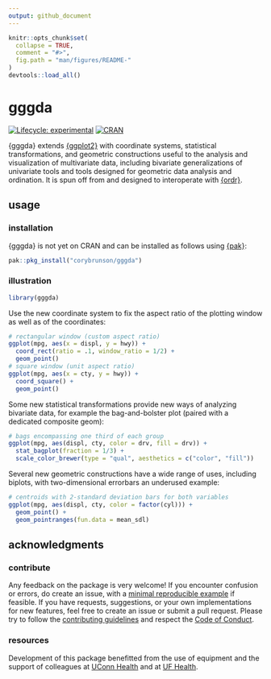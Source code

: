 ```yaml
---
output: github_document
---
```


<!-- edit README.rmd -->

```r
knitr::opts_chunk$set(
  collapse = TRUE,
  comment = "#>",
  fig.path = "man/figures/README-"
)
devtools::load_all()
```

# gggda

<!-- badges: start -->
[![Lifecycle: experimental](https://img.shields.io/badge/lifecycle-experimental-orange.svg)](https://lifecycle.r-lib.org/articles/stages.html#experimental)
[![CRAN](http://www.r-pkg.org/badges/version/gggda)](https://cran.r-project.org/package=gggda)
<!-- badges: end -->

{gggda} extends [{ggplot2}](https://github.com/tidyverse/ggplot2) with coordinate systems, statistical transformations, and geometric constructions useful to the analysis and visualization of multivariate data, including bivariate generalizations of univariate tools and tools designed for geometric data analysis and ordination. It is spun off from and designed to interoperate with [{ordr}](https://github.com/corybrunson/ordr).

## usage

### installation

{gggda} is not yet on CRAN and can be installed as follows using [{pak}](https://github.com/r-lib/pak):

```r
pak::pkg_install("corybrunson/gggda")
```

### illustration

```r
library(gggda)
```

Use the new coordinate system to fix the aspect ratio of the plotting window as well as of the coordinates:

```r
# rectangular window (custom aspect ratio)
ggplot(mpg, aes(x = displ, y = hwy)) +
  coord_rect(ratio = .1, window_ratio = 1/2) +
  geom_point()
# square window (unit aspect ratio)
ggplot(mpg, aes(x = cty, y = hwy)) +
  coord_square() +
  geom_point()
```

Some new statistical transformations provide new ways of analyzing bivariate data, for example the bag-and-bolster plot (paired with a dedicated composite geom):

```r
# bags encompassing one third of each group
ggplot(mpg, aes(displ, cty, color = drv, fill = drv)) +
  stat_bagplot(fraction = 1/3) +
  scale_color_brewer(type = "qual", aesthetics = c("color", "fill"))
```

Several new geometric constructions have a wide range of uses, including biplots, with two-dimensional errorbars an underused example:

```r
# centroids with 2-standard deviation bars for both variables
ggplot(mpg, aes(displ, cty, color = factor(cyl))) +
  geom_point() +
  geom_pointranges(fun.data = mean_sdl)
```

## acknowledgments

### contribute

Any feedback on the package is very welcome! If you encounter confusion or errors, do create an issue, with a [minimal reproducible example](https://stackoverflow.com/help/minimal-reproducible-example) if feasible. If you have requests, suggestions, or your own implementations for new features, feel free to create an issue or submit a pull request.
Please try to follow the
[contributing guidelines](https://github.com/corybrunson/gggda/blob/main/CONTRIBUTING.md) and respect the [Code of
Conduct](https://github.com/corybrunson/gggda/blob/main/CODE_OF_CONDUCT.md).

### resources

Development of this package benefitted from the use of equipment and the
support of colleagues at [UConn Health](https://health.uconn.edu/) and
at [UF Health](https://ufhealth.org/).
